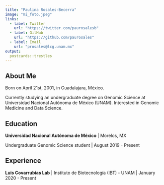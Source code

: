```yaml
---
title: "Paulina Rosales-Becerra"
image: "mi_foto.jpeg"
links:
  - label: Twitter
    url: "https://twitter.com/paurosalesb"
  - label: GitHub
    url: "https://github.com/paurosales"
  - label: Email
    url: "prosales@lcg.unam.mx"
output:
  postcards::trestles
---
```

 
## About Me
Born on April 21st, 2001, in Guadalajara, México.

Currently studying an undergraduate degree on Genomic Science at Universidad Nacional Autónoma de México (UNAM). Interested in Genomic Medicine and Data Science.   


## Education

**Universidad Nacional Autónoma de México** | Morelos, MX

Undergraduate Genomic Science student | August 2019 - Present

## Experience

**Luis Covarrubias Lab** | Instituto de Biotecnología (IBT) - UNAM | January 2020 - Present
